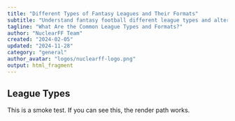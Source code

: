 ```yaml
---
title: "Different Types of Fantasy Leagues and Their Formats"
subtitle: "Understand fantasy football different league types and alternative formats"
tagline: "What Are the Common League Types and Formats?"
author: "NuclearFF Team"
created: "2024-02-05"
updated: "2024-11-28"
category: "general"
author_avatar: "logos/nuclearff-logo.png"
output: html_fragment
---
```


## League Types

This is a smoke test. If you can see this, the render path works.
